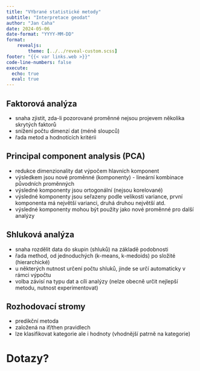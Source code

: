 ```yaml
---
title: "VYbrané statistické metody"
subtitle: "Interpretace geodat"
author: "Jan Caha"
date: 2024-05-06
date-format: "YYYY-MM-DD"
format: 
    revealjs:
        theme: [../../reveal-custom.scss]
footer: "{{< var links.web >}}"
code-line-numbers: false
execute:
  echo: true
  eval: true
---
```


## Faktorová analýza

- snaha zjistit, zda-li pozorované proměnné nejsou projevem několika skrytých faktorů
- snížení počtu dimenzí dat (méně sloupců)
- řada metod a hodnotících kritérii

## Principal component analysis (PCA)

- redukce dimenzionality dat výpočem hlavních komponent
- výsledkem jsou nové proměnné (komponenty) - lineární kombinace původních proměnných
- výsledné komponenty jsou ortogonální (nejsou korelované)
- výsledné komponenty jsou seřazeny podle velikosti variance, první komponenta má největší varianci, druhá druhou největší atd.
- výsledné komponenty mohou být použity jako nové proměnné pro další analýzy
  

## Shluková analýza

- snaha rozdělit data do skupin (shluků) na základě podobnosti
- řada method, od jednoduchých (k-means, k-medoids) po složité (hierarchické)
- u některých nutnost určení počtu shluků, jinde se určí automaticky v rámci výpočtu
- volba závisí na typu dat a cíli analýzy (nelze obecně určit nejlepší metodu, nutnost experimentovat)

## Rozhodovací stromy

- predikční metoda
- založená na if/then pravidlech
- lze klasifikovat kategorie ale i hodnoty (vhodnější patrně na kategorie)
  
# Dotazy?{.center}